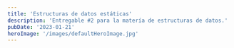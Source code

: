 ```yaml
---
title: 'Estructuras de datos estáticas'
description: 'Entregable #2 para la matería de estructuras de datos.'
pubDate: '2023-01-21'
heroImage: '/images/defaultHeroImage.jpg'
---
```



<Title title="Lista de Contenido" size="4xl" center={true} />

<ContentList />

<section class="content gap-2 flex flex-col" data-section-title="Lista" id="list">
  <Title title="Lista estática" size="2xl" center={true} />

  <Title title="Actividad de clase - Lista estática" size="2xl" />

  El alumno deberá ingresar una serie de elementos en una lista estática y aplicará las siguientes operaciónes: insersión, recorrido, búsqueda, eliminación, ordenación mezcla. utilizando el lenguaje de programación python.

  <Title title="Planteamiento" size="2xl" />

  En este programa me base en un supermercado, donde la persona tiene un carrito de compras donde va depositando los productos.

  <Title title="Operaciones" size="2xl" />

  <section class="grid grid-cols-2 max-sm:grid-cols-1 gap-4 my-4 items-start" id="operations">
    <Operation 
      title="Inserción" 
      description="Para insertar un elemento dentro de una lista, lo primero que necesitamos es una lista, por lo que, observando el editor de código debajo de este texto, en la línea 8, podemos observar una lista definida de nombre <kbd>shopping_list</kbd>.#

      Para posteriormente en la función insertar preguntar al usuario que producto desea incluir en su lista, luego insertar ese producto a la lista utilizando el metodo <kbd>append</kbd>.#

      Por último se muestra la lista de compras al usuario (en mi caso la lista ya se encuentra llena, por lo que, habrá más contenido que el que se inserto.#"
      codeURL='../code/JAMZ-TDA-ListaEstatica.py'
      client:load
    />
    <Operation 
      title="Recorrido" 
      description="Para la funcionalidad de recorrido, utilice un bucle for, donde obtuve el valor y el índice de este dentro de la lista, podemos observarlo en la línea <kbd>18</kbd> del código en el editor.#
      
      Por ejemplo, el programa dice lo siguiente <kbd>El producto (producto)</kbd> se encuentra en la posición <kbd>(posición)</kbd> de la lista.#

      Ahora con algo más real sería: <kbd>El producto Pasta de dientes se encuentra en la posición 12 de la lista.</kbd>"
      codeURL='../code/JAMZ-TDA-ListaEstatica.py'
      client:load
    />
    <Operation 
      title="Búsqueda"
      description="Para este caso en particular, existen dos opciones de búsqueda: por índice y por valor. En mi implementación, opté por la búsqueda por valor, ya que utilizo strings.#

      Nuestro programa solicita al usuario el nombre de un producto para buscarlo dentro de su lista de compras. Si encuentra el producto, el resultado es: <kbd>El producto {producto} existe en la lista con índice {índice}.</kbd>

      Un ejemplo práctico sería: <kbd>El producto Pollo existe en el índice 4 de la lista.</kbd>"
      codeURL='../code/JAMZ-BusquedaProducto.py'
      client:load
    />

    <Operation 
      title="Eliminación"
      description="El programa muestra primero la lista de compras actual, posteriormente pregunta al usuario si necesita eliminar un producto.#
      Después de esto, el programa esperara 5 segundos imprimiendo el caracter <kbd>.</kbd>, y por último se confirmará si se elimino.#
      De hecho el método <kbd>remove</kbd> permite remover un elemento de la lista. En mi caso utiliznando <kbd>valor/índice</kbd>.#"
      codeURL='../code/JAMZ-EliminacionProducto.py'
      client:load
    />

    <Operation 
      title="Ordenación"
      description="El programa informa al usuario que la lista se va a ordenar y ejecuta el método <kbd>sort</kbd>. Dado que la lista contiene valores de tipo string, la ordenación se realiza alfabéticamente.
      Después, se imprime la lista ordenada alfabéticamente, destacando cada elemento con colores diferentes."
      codeURL='../code/JAMZ-OrdenacionLista.py'
      client:load
    />

    <Operation 
      title="Mezcla"
      description="Antes de finalizar el programa, se realiza una mezcla de la lista de compras del usuario. La mezcla cambia los índices de todos los productos insertados anteriormente.

      ¿Cómo se logra esto? Una forma sencilla de realizar la mezcla es utilizando la función <kbd>shuffle</kbd> de la librería <kbd>random</kbd>.

      El resultado es que al usuario se le muestra una lista de productos para comprar desordenada."
      codeURL='../code/JAMZ_Lawea.py'
      client:load
    />

  </section>

  <Title
    title="Previsualización y descarga del código (completo)"
    size="2xl"
    center={true}
  />

  {/* ! Place here code snippet */}

  <Info
    content="El código tiene como dependencia la libreria <kbd>colorama</kbd>, si el programa falla al ejecutarse, puedes instalar la libreria utilizando el siguiente comando: <kbd>pip install colorama</kbd>."
    additionalStyleClasses="bg-[#faebd7] rounded-md text-red-500"
  />

  <a download={"JAMZ-TDA-ListaEstatica.py"} href="/code/JAMZ-TDA-ListaEstatica.py" class="flex rounded-md bg-primary-100 p-2 w-fit items-center gap-2 text-lg" type="button">
    Descargar código
    <span class="fas fa-arrow-down fa-xl"></span>
  </a>
  
  <Title title="Capturas de ejecución" size="2xl" />
  
  <section class="grid grid-cols-2 max-sm:grid-cols-1 gap-4 my-4 items-start">
    <Capture title="Inserción" content='El programa pregunta al usuario, que producto desea añadir a su lista de compras.' imageURL='/images/Insercion.png' />
    <Capture title="Recorrido" content='El programa le muestra al usuario su lista de compras actualizada elemento por elemento.' imageURL='/images/Recorrer.png' />
    <Capture title="Búsqueda" content='Pregunta al usuario el nombre de un objeto para buscarlo en la lista de compras, si encuentra el objeto retornara el indice donde se encuentra este, caso contario emite un mensaje.' imageURL='/images/Busqueda.png' />
    <Capture title="Eliminación" content='El usuario puede eliminar un elemento de su lista utilizando su nombre, nuevamente si no existe se le hará saber al usuario.' imageURL='/images/Eliminar.png' />
    <Capture title="Ordenamiento" content='El programa ordena la lista de compras en orden alfabetico para posteriormente mostrar.' imageURL='/images/Ordenar.png' />
    <Capture title="Mezcla" content='Nuevamente, para mezclar utilizamos la funcion suffle de la libreria random, esta funcion recibe una lista como parámetro, y modifica la lista moviendo los elementos de forma aleatoria, luego el programa muestra la mezcla al usuario.' imageURL='/images/Mezcla.png' />
  </section>

  <Title title="Referencias" size="4xl" />

  <section class="flex flex-col gap-2">
    <Reference
      text="UA2-TDA Estáticas Recuperado 1 de febrero de 2023, de"
      url="https://sites.google.com/academicos.udg.mx/drlizcano/il354-estructura-datos/ua2-tda-est%C3%A1ticas?authuser=0"
    />
  </section>
</section>

<section class="content" data-section-title="Pila" id="Pile">
  <Title title="Pila estática" size="2xl" center={true} />

  <Title title="Actividad de clase - Pila estática" size="2xl" />

  El alumno deberá ingresar una serie de elementos en una TDA pila estática y se aplicará las sigueintes operaciones utilizando el lenguaje de Python.

  <Title title="Planteamiento" size="2xl" />

  Una persona tiene diferentes cantidades de dinero en su bolsillo, cartera y su cuenta de banco por lo que al querrer depositar/retirar dinero entre cuentas/lugar donde este el dinero.

  <Title title="Operaciones" size="2xl" />

  <section class="grid grid-cols-2 max-sm:grid-cols-1 gap-4 my-4 items-start">

  </section>

  <section class="grid grid-cols-2 max-sm:grid-cols-1 gap-4 my-4 items-start">
  </section>
</section>

<section class="content" data-section-title="Cola" id="Queue"></section>
